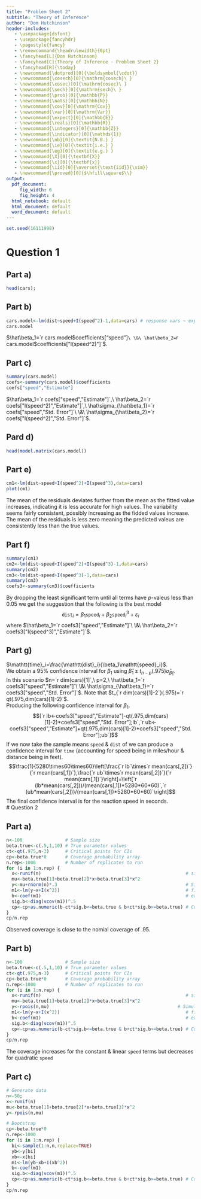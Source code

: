 ```yaml
---
title: "Problem Sheet 2"
subtitle: "Theory of Inference"
author: "Dom Hutchinson"
header-includes:
   - \usepackage{dsfont}
   - \usepackage{fancyhdr}
   - \pagestyle{fancy}
   - \renewcommand{\headrulewidth}{0pt}
   - \fancyhead[L]{Dom Hutchinson}
   - \fancyhead[C]{Theory of Inference - Problem Sheet 2}
   - \fancyhead[R]{\today}
   - \newcommand{\dotprod}[0]{\boldsymbol{\cdot}}
   - \newcommand{\cosech}[0]{\mathrm{cosech}\ }
   - \newcommand{\cosec}[0]{\mathrm{cosec}\ }
   - \newcommand{\sech}[0]{\mathrm{sech}\ }
   - \newcommand{\prob}[0]{\mathbb{P}}
   - \newcommand{\nats}[0]{\mathbb{N}}
   - \newcommand{\cov}[0]{\mathrm{Cov}}
   - \newcommand{\var}[0]{\mathrm{Var}}
   - \newcommand{\expect}[0]{\mathbb{E}}
   - \newcommand{\reals}[0]{\mathbb{R}}
   - \newcommand{\integers}[0]{\mathbb{Z}}
   - \newcommand{\indicator}[0]{\mathds{1}}
   - \newcommand{\nb}[0]{\textit{N.B.} }
   - \newcommand{\ie}[0]{\textit{i.e.} }
   - \newcommand{\eg}[0]{\textit{e.g.} }
   - \newcommand{\X}[0]{\textbf{X}}
   - \newcommand{\x}[0]{\textbf{x}}
   - \newcommand{\iid}[0]{\overset{\text{iid}}{\sim}}
   - \newcommand{\proved}[0]{$\hfill\square$\\}
output:
  pdf_document: 
     fig_width: 6
     fig_height: 4
  html_notebook: default
  html_document: default
  word_document: default
---
```

```r
set.seed(16111998)
```
# Question 1

## Part a)
```r
head(cars);
```

## Part b)
```r
cars.model<-lm(dist~speed+I(speed^2)-1,data=cars) # response vars ~ expected predictors form # I() ensures ^2 is interpretted arithmetically & not as a model parameter
cars.model
```
$\hat\beta_1=`r cars.model$coefficients["speed"]`\ \&\ \hat\beta_2=`r cars.model$coefficients["I(speed^2)"]`$.

## Part c)
```r
summary(cars.model)
coefs<-summary(cars.model)$coefficients
coefs["speed","Estimate"]
```
$\hat\beta_1=`r coefs["speed","Estimate"]`,\ \hat\beta_2=`r coefs["I(speed^2)","Estimate"]`,\ \hat\sigma_{\hat\beta_1}=`r coefs["speed","Std. Error"]`\ \&\ \hat\sigma_{\hat\beta_2}=`r coefs["I(speed^2)","Std. Error"]`$.

## Pard d)
```r
head(model.matrix(cars.model))
```

## Part e)
```r
cm1<-lm(dist~speed+I(speed^2)+I(speed^3),data=cars)
plot(cm1)
```

The mean of the residuals deviates further from the mean as the fitted value increases, indicating it is less accurate for high values. The variability seems fairly consistent, possibly increasing as the fidded values increase. The mean of the residuals is less zero meaning the predicted valeus are consistently less than the true values.

## Part f)
```r
summary(cm1)
cm2<-lm(dist~speed+I(speed^2)+I(speed^3)-1,data=cars)
summary(cm2)
cm3<-lm(dist~speed+I(speed^3)-1,data=cars)
summary(cm3)
coefs3<-summary(cm3)$coefficients
```
By dropping the least significant term until all terms have $p$-valeus less than 0.05 we get the suggestion that the following is the best model
$$\mathtt{dist}_i=\beta_1\mathtt{speed}_i+\beta_2\mathtt{speed}_i^3+\varepsilon_i$$
where $\hat\beta_1=`r coefs3["speed","Estimate"]`\ \&\ \hat\beta_2=`r coefs3["I(speed^3)","Estimate"]`$.

## Part g)
$\mathtt{time}_i=\frac{\mathtt{dist}_i}{\beta_1\mathtt{speed}_i}$.\
We obtain a $95\%$ confidence interval for $\beta_1$ using $\hat\beta_1\pm t_{n-p}(.975)\hat\sigma_{\hat\beta_1}$.\
In this scenario $n=`r dim(cars)[1]`,\ p=2,\ \hat\beta_1=`r coefs3["speed","Estimate"]`\ \&\ \hat\sigma_{\hat\beta_1}=`r coefs3["speed","Std. Error"]`$. Note that $t_{`r dim(cars)[1]-2`}(.975)=`r qt(.975,dim(cars)[1]-2)`$.\
Producing the following confidence interval for $\beta_1$.
$$[`r lb<-coefs3["speed","Estimate"]-qt(.975,dim(cars)[1]-2)*coefs3["speed","Std. Error"];lb`,`r ub<-coefs3["speed","Estimate"]+qt(.975,dim(cars)[1]-2)*coefs3["speed","Std. Error"];ub`]$$
If we now take the sample means $\mathtt{speed}$ \& $\mathtt{dist}$ of we can produce a confidence interval for $\mathtt{time}$ (accounting for speed being in miles/hour & distance being in feet).\
$$\frac{1}{5280\times60\times60}\left[\frac{`r lb`\times`r mean(cars[,2])`}{`r mean(cars[,1])`},\frac{`r ub`\times`r mean(cars[,2])`}{`r mean(cars[,1])`}\right]=\left[`r (lb*mean(cars[,2]))/(mean(cars[,1])*5280*60*60)`,`r (ub*mean(cars[,2]))/(mean(cars[,1])*5280*60*60)`\right]$$
The final confidence interval is for the reaction speed in seconds.\
# Question 2

## Part a)
```r
n<-100                # Sample size
beta.true<-c(.5,1,10) # True parameter values
ct<-qt(.975,n-3)      # Critical points for CIs
cp<-beta.true*0       # Coverage probability array
n.rep<-1000           # Number of replicates to run
for (i in 1:n.rep) {
  x<-runif(n)                                                      # simulated covariate
  mu<-beta.true[1]+beta.true[2]*x+beta.true[3]*x^2
  y<-mu+rnorm(n)*.3                                                # Simulated data
  m1<-lm(y~x+I(x^2))                                               # fit model to this replicate
  b<-coef(m1)                                                      # extract parameter estimates
  sig.b<-diag(vcov(m1))^.5
  cp<-cp+as.numeric(b-ct*sig.b<=beta.true & b+ct*sig.b>=beta.true) # Count whether coefficients in interval
}
cp/n.rep
```
Observed coverage is close to the nomial coverage of $.95$.

## Part b)
```r
n<-100                # Sample size
beta.true<-c(.5,1,10) # True parameter values
ct<-qt(.975,n-3)      # Critical points for CIs
cp<-beta.true*0       # Coverage probability array
n.rep<-1000           # Number of replicates to run
for (i in 1:n.rep) {
  x<-runif(n)                                                      # simulated covariate
  mu<-beta.true[1]+beta.true[2]*x+beta.true[3]*x^2
  y<-rpois(n,mu)                                                # Simulated data
  m1<-lm(y~x+I(x^2))                                               # fit model to this replicate
  b<-coef(m1)                                                      # extract parameter estimates
  sig.b<-diag(vcov(m1))^.5
  cp<-cp+as.numeric(b-ct*sig.b<=beta.true & b+ct*sig.b>=beta.true) # Count whether coefficients in interval
}
cp/n.rep
```
The coverage increases for the constant \& linear $\mathtt{speed}$ terms but decreases for quadratic $\mathtt{speed}$

## Part c)
```r
# Generate data
n<-50;
x<-runif(n)
mu<-beta.true[1]+beta.true[2]*x+beta.true[3]*x^2
y<-rpois(n,mu)

# Bootstrap
cp<-beta.true*0
n.rep<-1000
for (i in 1:n.rep) {
  bi<-sample(1:n,n,replace=TRUE)
  yb<-y[bi]
  xb<-x[bi]
  m1<-lm(yb~xb+I(xb^2))
  b<-coef(m1)
  sig.b<-diag(vcov(m1))^.5
  cp<-cp+as.numeric(b-ct*sig.b<=beta.true & b+ct*sig.b>=beta.true) # Count whether coefficients in interval
}
cp/n.rep
```